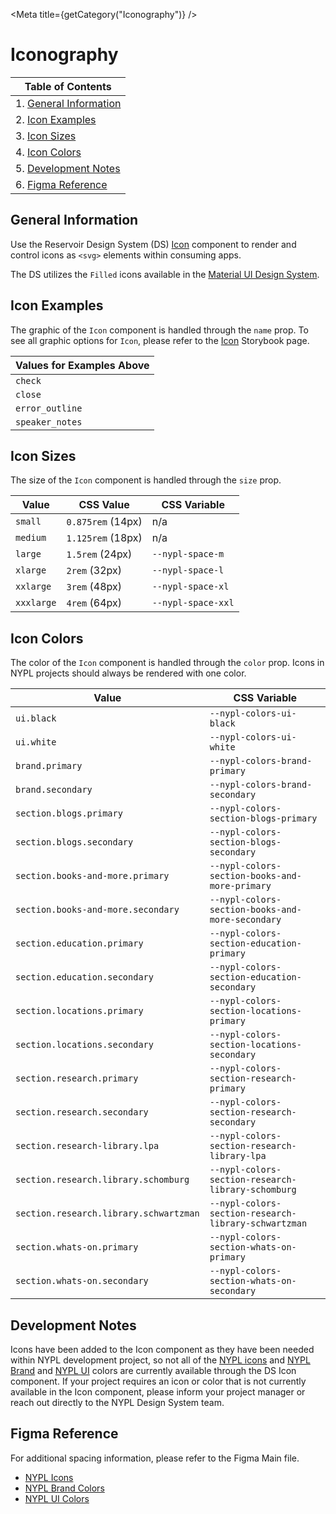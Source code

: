 

<Meta title={getCategory("Iconography")} />

# Iconography

| Table of Contents                              |
| ---------------------------------------------- |
| 1. [General Information](#general-information) |
| 2. [Icon Examples](#icon-examples)             |
| 3. [Icon Sizes](#icon-sizes)                   |
| 4. [Icon Colors](#icon-colors)                 |
| 5. [Development Notes](#development-notes)     |
| 6. [Figma Reference](#figma-reference)         |

## General Information

Use the Reservoir Design System (DS) [Icon](https://nypl.github.io/nypl-design-system/reservoir/v1/?path=/docs/components-media-icons-icon--icon-with-controls)
component to render and control icons as `<svg>` elements within consuming apps.

The DS utilizes the `Filled` icons available in the [Material UI Design System](https://material-ui.com/components/material-icons/).

## Icon Examples

The graphic of the `Icon` component is handled through the `name` prop. To see
all graphic options for `Icon`, please refer to the [Icon](https://nypl.github.io/nypl-design-system/reservoir/v1/?path=/docs/components-media-icons-icon--icon-with-controls)
Storybook page.

<Canvas>
  <DSProvider>
    <Stack spacing="s" direction="row">
      <Icon decorative size="xxxlarge" name="check" />
      <Icon decorative size="xxxlarge" name="close" />
      <Icon decorative size="xxxlarge" name="error_outline" />
      <Icon decorative size="xxxlarge" name="speaker_notes" />
    </Stack>
  </DSProvider>
</Canvas>

| Values for Examples Above |
| ------------------------- |
| `check`                   |
| `close`                   |
| `error_outline`           |
| `speaker_notes`           |

## Icon Sizes

The size of the `Icon` component is handled through the `size` prop.

<Canvas>
  <DSProvider>
    <Stack spacing="s" direction="row" alignItems="center">
      <Icon size="small" name="check" />
      <Icon size="medium" name="check" />
      <Icon size="large" name="check" />
      <Icon size="xlarge" name="check" />
      <Icon size="xxlarge" name="check" />
      <Icon size="xxxlarge" name="check" />
    </Stack>
  </DSProvider>
</Canvas>

| Value      | CSS Value         | CSS Variable       |
| ---------- | ----------------- | ------------------ |
| `small`    | `0.875rem` (14px) | n/a                |
| `medium`   | `1.125rem` (18px) | n/a                |
| `large`    | `1.5rem` (24px)   | `--nypl-space-m`   |
| `xlarge`   | `2rem` (32px)     | `--nypl-space-l`   |
| `xxlarge`  | `3rem` (48px)     | `--nypl-space-xl`  |
| `xxxlarge` | `4rem` (64px)     | `--nypl-space-xxl` |

## Icon Colors

The color of the `Icon` component is handled through the `color` prop. Icons in
NYPL projects should always be rendered with one color.

<Canvas>
  <DSProvider>
    <Stack spacing="s" direction="row">
      <Icon size="xxxlarge" name="check" />
      <Icon name="check" size="xxxlarge" color="brand.primary" />
      <Icon name="check" size="xxxlarge" color="section.research.primary" />
      <Icon
        name="check"
        size="xxxlarge"
        color="section.research-library.schwartzman"
      />
      <Icon
        name="check"
        size="xxxlarge"
        color="section.research-library.schomburg"
      />
    </Stack>
  </DSProvider>
</Canvas>

| Value                                  | CSS Variable                                         |
| -------------------------------------- | ---------------------------------------------------- |
| `ui.black`                             | `--nypl-colors-ui-black`                             |
| `ui.white`                             | `--nypl-colors-ui-white`                             |
| `brand.primary`                        | `--nypl-colors-brand-primary`                        |
| `brand.secondary`                      | `--nypl-colors-brand-secondary`                      |
| `section.blogs.primary`                | `--nypl-colors-section-blogs-primary`                |
| `section.blogs.secondary`              | `--nypl-colors-section-blogs-secondary`              |
| `section.books-and-more.primary`       | `--nypl-colors-section-books-and-more-primary`       |
| `section.books-and-more.secondary`     | `--nypl-colors-section-books-and-more-secondary`     |
| `section.education.primary`            | `--nypl-colors-section-education-primary`            |
| `section.education.secondary`          | `--nypl-colors-section-education-secondary`          |
| `section.locations.primary`            | `--nypl-colors-section-locations-primary`            |
| `section.locations.secondary`          | `--nypl-colors-section-locations-secondary`          |
| `section.research.primary`             | `--nypl-colors-section-research-primary`             |
| `section.research.secondary`           | `--nypl-colors-section-research-secondary`           |
| `section.research-library.lpa`         | `--nypl-colors-section-research-library-lpa`         |
| `section.research.library.schomburg`   | `--nypl-colors-section-research-library-schomburg`   |
| `section.research.library.schwartzman` | `--nypl-colors-section-research-library-schwartzman` |
| `section.whats-on.primary`             | `--nypl-colors-section-whats-on-primary`             |
| `section.whats-on.secondary`           | `--nypl-colors-section-whats-on-secondary`           |

## Development Notes

Icons have been added to the Icon component as they have been needed within NYPL
development project, so not all of the [NYPL icons](https://www.figma.com/file/qShodlfNCJHb8n03IFyApM/?node-id=10734%3A3945)
and [NYPL Brand](https://www.figma.com/file/qShodlfNCJHb8n03IFyApM/Main?node-id=15454%3A47007)
and [NYPL UI](https://www.figma.com/file/qShodlfNCJHb8n03IFyApM/Main?node-id=14989%3A37)
colors are currently available through the DS Icon component. If your project
requires an icon or color that is not currently available in the Icon component,
please inform your project manager or reach out directly to the NYPL Design
System team.

## Figma Reference

For additional spacing information, please refer to the Figma Main file.

- [NYPL Icons](https://www.figma.com/file/qShodlfNCJHb8n03IFyApM/?node-id=10734%3A3945)
- [NYPL Brand Colors](https://www.figma.com/file/qShodlfNCJHb8n03IFyApM/Main?node-id=15454%3A47007)
- [NYPL UI Colors](https://www.figma.com/file/qShodlfNCJHb8n03IFyApM/Main?node-id=14989%3A37)
